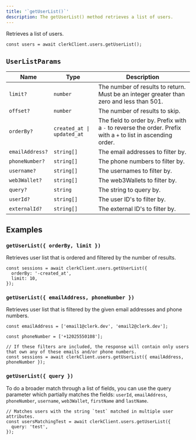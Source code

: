 ```yaml
---
title: '`getUserList()`'
description: The getUserList() method retrieves a list of users.
---
```


Retrieves a list of users.

```tsx
const users = await clerkClient.users.getUserList();
```

## `UserListParams`

| Name | Type | Description |
| --- | --- | --- |
| `limit?` | `number` | The number of results to return. Must be an integer greater than zero and less than 501. |
| `offset?` | `number` | The number of results to skip. |
| `orderBy?` | `created_at \| updated_at` | The field to order by. Prefix with a `-` to reverse the order. Prefix with a `+` to list in ascending order. |
| `emailAddress?` | `string[]` | The email addresses to filter by. |
| `phoneNumber?` | `string[]` | The phone numbers to filter by. |
| `username?` | `string[]` | The usernames to filter by. |
| `web3Wallet?` | `string[]` | The web3Wallets to filter by. |
| `query?` | `string` | The string to query by. |
| `userId?` | `string[]` | The user ID's to filter by. |
| `externalId?` | `string[]` | The external ID's to filter by. |

## Examples

### `getUserList({ orderBy, limit })`

Retrieves user list that is ordered and filtered by the number of results.

```tsx
const sessions = await clerkClient.users.getUserList({
  orderBy: '-created_at',
  limit: 10,
});
```

### `getUserList({ emailAddress, phoneNumber })`

Retrieves user list that is filtered by the given email addresses and phone numbers.

```tsx
const emailAddress = ['email1@clerk.dev', 'email2@clerk.dev'];

const phoneNumber = ['+12025550108'];

// If these filters are included, the response will contain only users that own any of these emails and/or phone numbers.
const sessions = await clerkClient.users.getUserList({ emailAddress, phoneNumber });
```

### `getUserList({ query })`

To do a broader match through a list of fields, you can use the query parameter which partially matches the fields: `userId`, `emailAddress`, `phoneNumber`, `username`, `web3Wallet`, `firstName` and `lastName`.

```tsx
// Matches users with the string `test` matched in multiple user attributes.
const usersMatchingTest = await clerkClient.users.getUserList({
  query: 'test',
});
```

